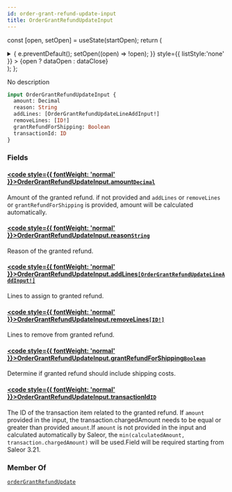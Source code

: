 ```yaml
---
id: order-grant-refund-update-input
title: OrderGrantRefundUpdateInput
---
```






const [open, setOpen] = useState(startOpen);
return (
<details {...(open ? { open: true } : {})} className="details" style={{ border:'none', boxShadow:'none', background:'var(--ifm-background-color)' }}>
<summary
onClick={(e) => {
e.preventDefault();
setOpen((open) => !open);
}}
style={{ listStyle:'none' }} >
{open ? dataOpen : dataClose}
</summary>
{open && children}
</details>
);
};

No description

```graphql
input OrderGrantRefundUpdateInput {
  amount: Decimal
  reason: String
  addLines: [OrderGrantRefundUpdateLineAddInput!]
  removeLines: [ID!]
  grantRefundForShipping: Boolean
  transactionId: ID
}
```

### Fields

#### [<code style={{ fontWeight: 'normal' }}>OrderGrantRefundUpdateInput.<b>amount</b></code>](#)<Bullet />[`Decimal`](../../../api-reference/miscellaneous/scalars/decimal.mdx) <Badge class="badge badge--secondary" text="scalar"/> <Badge class="badge badge--secondary" text="miscellaneous"/>

Amount of the granted refund. if not provided and `addLines` or `removeLines` or `grantRefundForShipping` is provided, amount will be calculated automatically.

#### [<code style={{ fontWeight: 'normal' }}>OrderGrantRefundUpdateInput.<b>reason</b></code>](#)<Bullet />[`String`](../../../api-reference/miscellaneous/scalars/string.mdx) <Badge class="badge badge--secondary" text="scalar"/> <Badge class="badge badge--secondary" text="miscellaneous"/>

Reason of the granted refund.

#### [<code style={{ fontWeight: 'normal' }}>OrderGrantRefundUpdateInput.<b>addLines</b></code>](#)<Bullet />[`[OrderGrantRefundUpdateLineAddInput!]`](../../../api-reference/orders/inputs/order-grant-refund-update-line-add-input.mdx) <Badge class="badge badge--secondary" text="list"/> <Badge class="badge badge--secondary" text="input"/> <Badge class="badge badge--secondary" text="orders"/>

Lines to assign to granted refund.


<Badge text="Added in Saleor 3.15" class="badge badge--secondary margin-bottom--sm" />


<FeaturePreview />

#### [<code style={{ fontWeight: 'normal' }}>OrderGrantRefundUpdateInput.<b>removeLines</b></code>](#)<Bullet />[`[ID!]`](../../../api-reference/miscellaneous/scalars/id.mdx) <Badge class="badge badge--secondary" text="list"/> <Badge class="badge badge--secondary" text="scalar"/> <Badge class="badge badge--secondary" text="miscellaneous"/>

Lines to remove from granted refund.


<Badge text="Added in Saleor 3.15" class="badge badge--secondary margin-bottom--sm" />


<FeaturePreview />

#### [<code style={{ fontWeight: 'normal' }}>OrderGrantRefundUpdateInput.<b>grantRefundForShipping</b></code>](#)<Bullet />[`Boolean`](../../../api-reference/miscellaneous/scalars/boolean.mdx) <Badge class="badge badge--secondary" text="scalar"/> <Badge class="badge badge--secondary" text="miscellaneous"/>

Determine if granted refund should include shipping costs.


<Badge text="Added in Saleor 3.15" class="badge badge--secondary margin-bottom--sm" />


<FeaturePreview />

#### [<code style={{ fontWeight: 'normal' }}>OrderGrantRefundUpdateInput.<b>transactionId</b></code>](#)<Bullet />[`ID`](../../../api-reference/miscellaneous/scalars/id.mdx) <Badge class="badge badge--secondary" text="scalar"/> <Badge class="badge badge--secondary" text="miscellaneous"/>

The ID of the transaction item related to the granted refund. If `amount` provided in the input, the transaction.chargedAmount needs to be equal or greater than provided `amount`.If `amount` is not provided in the input and calculated automatically by Saleor, the `min(calculatedAmount, transaction.chargedAmount)` will be used.Field will be required starting from Saleor 3.21.


<Badge text="Added in Saleor 3.20" class="badge badge--secondary margin-bottom--sm" />


<FeaturePreview />

### Member Of

[`orderGrantRefundUpdate`](../../../api-reference/orders/mutations/order-grant-refund-update.mdx) <Badge class="badge badge--secondary" text="mutation"/>

